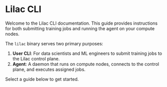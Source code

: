 # Lilac CLI

Welcome to the Lilac CLI documentation. This guide provides instructions for both submitting training jobs and running the agent on your compute nodes.

The `lilac` binary serves two primary purposes:

1.  **User CLI**: For data scientists and ML engineers to submit training jobs to the Lilac control plane.
2.  **Agent**: A daemon that runs on compute nodes, connects to the control plane, and executes assigned jobs.

Select a guide below to get started.